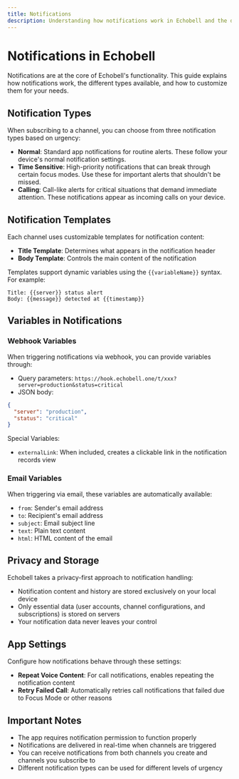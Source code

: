 ```yaml
---
title: Notifications
description: Understanding how notifications work in Echobell and the different types available.
---
```


# Notifications in Echobell

Notifications are at the core of Echobell's functionality. This guide explains how notifications work, the different types available, and how to customize them for your needs.

## Notification Types

When subscribing to a channel, you can choose from three notification types based on urgency:

- **Normal**: Standard app notifications for routine alerts. These follow your device's normal notification settings.
- **Time Sensitive**: High-priority notifications that can break through certain focus modes. Use these for important alerts that shouldn't be missed.
- **Calling**: Call-like alerts for critical situations that demand immediate attention. These notifications appear as incoming calls on your device.

## Notification Templates

Each channel uses customizable templates for notification content:

- **Title Template**: Determines what appears in the notification header
- **Body Template**: Controls the main content of the notification

Templates support dynamic variables using the `{{variableName}}` syntax. For example:

```
Title: {{server}} status alert
Body: {{message}} detected at {{timestamp}}
```

## Variables in Notifications

### Webhook Variables

When triggering notifications via webhook, you can provide variables through:

- Query parameters: `https://hook.echobell.one/t/xxx?server=production&status=critical`
- JSON body:

```json
{
  "server": "production",
  "status": "critical"
}
```

Special Variables:

- `externalLink`: When included, creates a clickable link in the notification records view

### Email Variables

When triggering via email, these variables are automatically available:

- `from`: Sender's email address
- `to`: Recipient's email address
- `subject`: Email subject line
- `text`: Plain text content
- `html`: HTML content of the email

## Privacy and Storage

Echobell takes a privacy-first approach to notification handling:

- Notification content and history are stored exclusively on your local device
- Only essential data (user accounts, channel configurations, and subscriptions) is stored on servers
- Your notification data never leaves your control

## App Settings

Configure how notifications behave through these settings:

- **Repeat Voice Content**: For call notifications, enables repeating the notification content
- **Retry Failed Call**: Automatically retries call notifications that failed due to Focus Mode or other reasons

## Important Notes

- The app requires notification permission to function properly
- Notifications are delivered in real-time when channels are triggered
- You can receive notifications from both channels you create and channels you subscribe to
- Different notification types can be used for different levels of urgency
